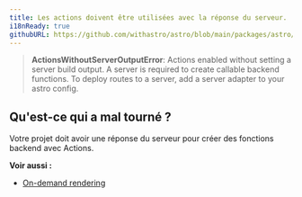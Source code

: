 ```yaml
---
title: Les actions doivent être utilisées avec la réponse du serveur.
i18nReady: true
githubURL: https://github.com/withastro/astro/blob/main/packages/astro/src/core/errors/errors-data.ts
---
```


> **ActionsWithoutServerOutputError**: Actions enabled without setting a server build output. A server is required to create callable backend functions. To deploy routes to a server, add a server adapter to your astro config.

## Qu'est-ce qui a mal tourné ?
Votre projet doit avoir une réponse du serveur pour créer des fonctions backend avec Actions.

**Voir aussi :**
-  [On-demand rendering](/fr/basics/rendering-modes/#rendu-à-la-demande)


